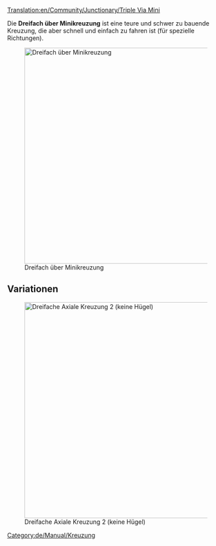 [[Translation:en/Community/Junctionary/Triple Via Mini]]

{{de/Community/Junctionary/Kreuzungsmenü}}

Die '''Dreifach über Minikreuzung''' ist eine teure und schwer zu bauende Kreuzung, die aber schnell und einfach zu fahren ist (für spezielle Richtungen).

[[File:en/Community/Junctionary/3VM.png|none|thumb|500px|Dreifach über Minikreuzung]]

{{de/Community/Junctionary/Kreuzungskriterien|Teuer|3|1|1|1|1|0|1|1|0|0|1|||
*Viele Züge gleichzeitig
*Spezielle Richtungen
*Klein (8x12) 
*Keine bzw. kaum scharfe Kurven (siehe improvisierte Version für Hochgeschwindigkeit)
*Keine Staus möglich
*Keine Ein- und Ausfahrten
*Einfache und doppelte Spuren möglich. Deswegen wurden keine Ein- und Ausfahrten benutzt.
}}

==Variationen==
[[File:en/Community/Junctionary/3VM2.png|none|thumb|500px|Dreifache Axiale Kreuzung 2 (keine Hügel)]]

[[Category:de/Manual/Kreuzung]]